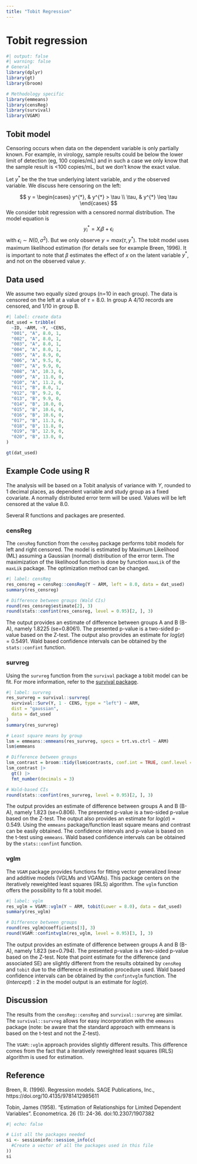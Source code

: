 ```yaml
---
title: "Tobit Regression"
---
```


# Tobit regression

```r
#| output: false
#| warning: false
# General
library(dplyr)
library(gt)
library(broom)

# Methodology specific
library(emmeans)
library(censReg)
library(survival)
library(VGAM)
```

## Tobit model

Censoring occurs when data on the dependent variable is only partially known. For example, in virology, sample results could be below the lower limit of detection (eg, 100 copies/mL) and in such a case we only know that the sample result is <100 copies/mL, but we don't know the exact value.

Let $y^{*}$ be the the true underlying latent variable, and $y$ the observed variable. We discuss here censoring on the left:

$$
y =
\begin{cases}
 y^{*}, & y^{*} > \tau  \\
 \tau, & y^{*} \leq \tau
 \end{cases}       
$$
We consider tobit regression with a censored normal distribution. The model equation is
$$
y_{i}^{*} = X_{i}\beta + \epsilon_{i} 
$$
with $\epsilon_{i} \sim N(0,\sigma^2)$. But we only observe $y = max(\tau, y^{*})$.
The tobit model uses maximum likelihood estimation (for details see for example Breen, 1996). It is important to note that $\beta$ estimates the effect of $x$ on the latent variable $y^{*}$, and not on the observed value $y$.


## Data used

We assume two equally sized groups (n=10 in each group). The data is censored on the left at a value of $\tau=8.0$.
In group A 4/10 records are censored, and 1/10 in group B.

```r
#| label: create data
dat_used = tribble(
  ~ID, ~ARM, ~Y, ~CENS,
  "001", "A", 8.0, 1, 
  "002", "A", 8.0, 1,
  "003", "A", 8.0, 1,
  "004", "A", 8.0, 1,
  "005", "A", 8.9, 0,
  "006", "A", 9.5, 0,
  "007", "A", 9.9, 0,
  "008", "A", 10.3, 0,
  "009", "A", 11.0, 0,
  "010", "A", 11.2, 0,
  "011", "B", 8.0, 1, 
  "012", "B", 9.2, 0,
  "013", "B", 9.9, 0,
  "014", "B", 10.0, 0,
  "015", "B", 10.6, 0,
  "016", "B", 10.6, 0,
  "017", "B", 11.3, 0,
  "018", "B", 11.8, 0,
  "019", "B", 12.9, 0,
  "020", "B", 13.0, 0,
)

gt(dat_used)
```

## Example Code using R

The analysis will be based on a Tobit analysis of variance with $Y$, rounded to 1 decimal places, as dependent variable and study group as a fixed covariate. A normally distributed error term will be used. Values will be left censored at the value 8.0.

Several R functions and packages are presented.

### censReg

The `censReg` function from the `censReg` package performs tobit models for left and right censored. The model is estimated by Maximum Likelihood (ML) assuming a Gaussian (normal) distribution of the error term. The maximization of the likelihood function is done by function `maxLik` of the `maxLik` package. The optimization method can be changed.

```r
#| label: censReg
res_censreg = censReg::censReg(Y ~ ARM, left = 8.0, data = dat_used)
summary(res_censreg)

# Difference between groups (Wald CIs)
round(res_censreg$estimate[2], 3)
round(stats::confint(res_censreg, level = 0.95)[2, ], 3)
```

The output provides an estimate of difference between groups A and B (B-A), namely 1.8225 (se=0.8061). The presented p-value is a two-sided p-value based on the Z-test. The output also provides an estimate for $log(\sigma) = 0.5491$. Wald based confidence intervals can be obtained by the `stats::confint` function.

### survreg
Using the `survreg` function from the `survival` package a tobit model can be fit. For more information, refer to the [survival package](https://cran.r-project.org/web/packages/survival/index.html).

```r
#| label: survreg
res_survreg = survival::survreg(
  survival::Surv(Y, 1 - CENS, type = "left") ~ ARM,
  dist = "gaussian",
  data = dat_used
)
summary(res_survreg)

# Least square means by group
lsm = emmeans::emmeans(res_survreg, specs = trt.vs.ctrl ~ ARM)
lsm$emmeans

# Difference between groups
lsm_contrast = broom::tidy(lsm$contrasts, conf.int = TRUE, conf.level = 0.95)
lsm_contrast |>
  gt() |>
  fmt_number(decimals = 3)

# Wald-based CIs
round(stats::confint(res_survreg, level = 0.95)[2, ], 3)
```

The output provides an estimate of difference between groups A and B (B-A), namely 1.823 (se=0.806). The presented p-value is a two-sided p-value based on the Z-test. The output also provides an estimate for $log(\sigma) = 0.549$. Using the `emmeans` package/function least square means and contrast can be easily obtained. The confidence intervals and p-value is based on the t-test using `emmeans`. Wald based confidence intervals can be obtained by the `stats::confint` function.

### vglm

The `VGAM` package provides functions for fitting vector generalized linear and additive models (VGLMs and VGAMs). This package centers on the iteratively reweighted least squares (IRLS) algorithm. The `vglm` function offers the possibility to fit a tobit model.

```r
#| label: vglm
res_vglm = VGAM::vglm(Y ~ ARM, tobit(Lower = 8.0), data = dat_used)
summary(res_vglm)

# Difference between groups
round(res_vglm@coefficients[3], 3)
round(VGAM::confintvglm(res_vglm, level = 0.95)[3, ], 3)
```

The output provides an estimate of difference between groups A and B (B-A), namely 1.823 (se=0.794). The presented p-value is a two-sided p-value based on the Z-test. Note that point estimate for the difference (and associated SE) are slightly different from the results obtained by `censReg` and `tobit` due to the difference in estimation procedure used. Wald based confidence intervals can be obtained by the `confintvglm` function. The $(Intercept):2$ in the model output is an estimate for $log(\sigma)$.

## Discussion
The results from the `censReg::censReg` and `survival::survreg` are similar. The `survival::survreg` allows for easy incorporation with the `emmeans` package (note: be aware that the standard approach with emmeans is based on the t-test and not the Z-test).

The `VGAM::vglm` approach provides slightly different results. This difference comes from the fact that a iteratively reweighted least squares (IRLS) algorithm is used for estimation.


## Reference

Breen, R. (1996). Regression models. SAGE Publications, Inc., https://doi.org/10.4135/9781412985611

Tobin, James (1958). "Estimation of Relationships for Limited Dependent Variables". Econometrica. 26 (1): 24-36. doi:10.2307/1907382

::: {.callout-note collapse="true" title="Session Info"}

```r
#| echo: false

# List all the packages needed
si <- sessioninfo::session_info(c(
  #Create a vector of all the packages used in this file
))
si
```

:::
